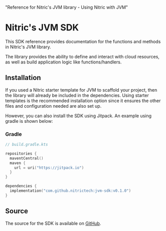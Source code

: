   "Reference for Nitric's JVM library - Using Nitric with JVM"

# Nitric\'s JVM SDK

This SDK reference provides documentation for the functions and methods in Nitric's JVM library.

The library provides the ability to define and interact with cloud resources, as well as build application logic like functions/handlers.

## Installation

If you used a Nitric starter template for JVM to scaffold your project, then the library will already be included in the dependencies. Using starter templates is the recommended installation option since it ensures the other files and configuration needed are also set up.

However, you can also install the SDK using Jitpack. An example using gradle is shown below:

### Gradle

```kotlin
// build.gradle.kts

repositories {
  maventCentral()
  maven {
    url = uri("https://jitpack.io")
  }
}

dependencies {
  implementation("com.github.nitrictech:jvm-sdk:v0.1.0")
}
```

## Source

The source for the SDK is available on [GitHub](https://github.com/nitrictech/jvm-sdk).
